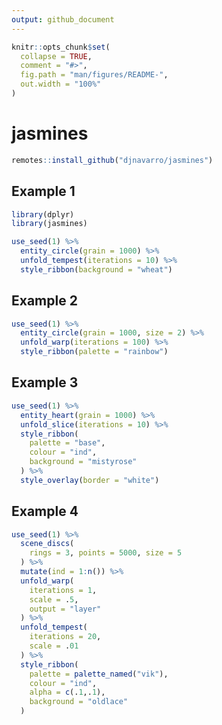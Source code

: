 ```yaml
---
output: github_document
---
```


<!-- README.md is generated from README.Rmd. Please edit that file -->

```r
knitr::opts_chunk$set(
  collapse = TRUE,
  comment = "#>",
  fig.path = "man/figures/README-",
  out.width = "100%"
)
```
# jasmines

<!-- badges: start -->
<!-- badges: end -->

``` r
remotes::install_github("djnavarro/jasmines")
```

## Example 1

```r
library(dplyr)
library(jasmines)

use_seed(1) %>%
  entity_circle(grain = 1000) %>%
  unfold_tempest(iterations = 10) %>%
  style_ribbon(background = "wheat")
```

## Example 2

```r
use_seed(1) %>%
  entity_circle(grain = 1000, size = 2) %>%
  unfold_warp(iterations = 100) %>%
  style_ribbon(palette = "rainbow")
```

## Example 3

```r
use_seed(1) %>%
  entity_heart(grain = 1000) %>%
  unfold_slice(iterations = 10) %>%
  style_ribbon(
    palette = "base", 
    colour = "ind", 
    background = "mistyrose"
  ) %>%
  style_overlay(border = "white")
```

## Example 4

```r
use_seed(1) %>%
  scene_discs(
    rings = 3, points = 5000, size = 5
  ) %>%
  mutate(ind = 1:n()) %>%
  unfold_warp(
    iterations = 1,
    scale = .5, 
    output = "layer" 
  ) %>%
  unfold_tempest(
    iterations = 20,
    scale = .01
  ) %>%
  style_ribbon(
    palette = palette_named("vik"),
    colour = "ind",
    alpha = c(.1,.1),
    background = "oldlace"
  )
```

